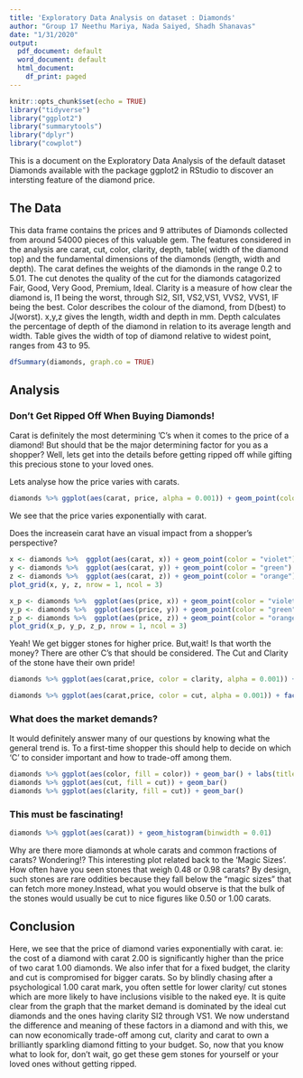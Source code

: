 ---
title: 'Exploratory Data Analysis on dataset : Diamonds'
author: "Group 17 Neethu Mariya, Nada Saiyed, Shadh Shanavas"
date: "1/31/2020"
output:
  pdf_document: default
  word_document: default
  html_document:
    df_print: paged
---
```{r setup, include=FALSE} 
knitr::opts_chunk$set(echo = TRUE)
library("tidyverse") 
library("ggplot2") 
library("summarytools") 
library("dplyr")
library("cowplot")
```

This is a document on the Exploratory Data Analysis of the default dataset
Diamonds available with the package ggplot2 in RStudio to discover an intersting
feature of the diamond price.

## The Data

This data frame contains the prices and 9 attributes of Diamonds collected from
around 54000 pieces of this valuable gem. The features considered in the
analysis are carat, cut, color, clarity, depth, table( width of the diamond top)
and the fundamental dimensions of the diamonds (length, width and depth).
The carat defines the weights of the diamonds in the range 0.2 to 5.01. The cut
denotes the quality of the cut for the diamonds catagorized Fair, Good, Very
Good, Premium, Ideal. Clarity is a measure of how clear the diamond is, I1 being
the worst, through SI2, SI1, VS2,VS1, VVS2, VVS1, IF being the best. Color
describes the colour of the diamond, from D(best) to J(worst). x,y,z gives the
length, width and depth in mm. Depth calculates the percentage of depth of the
diamond in relation to its average length and width. Table gives the width of
top of diamond relative to widest point, ranges from 43 to 95.
```{r echo=FALSE} 
dfSummary(diamonds, graph.co = TRUE)

```
## Analysis
### Don't Get Ripped Off When Buying Diamonds!
Carat is definitely the most determining 'C's when it comes to the price of a diamond!     But should that be the major determining factor for you as a shopper? Well, lets get into the details before getting ripped off while gifting this precious stone to your loved ones.

Lets analyse how the price varies with carats.
```{r echo=FALSE}
diamonds %>% ggplot(aes(carat, price, alpha = 0.001)) + geom_point(color = "thistle4")
```

We see that the price varies exponentially with carat. 

Does the increasein carat have an visual impact from a shopper's perspective?
```{r echo=FALSE}
x <- diamonds %>%  ggplot(aes(carat, x)) + geom_point(color = "violet") + labs(title = "Carat Vs Length")
y <- diamonds %>%  ggplot(aes(carat, y)) + geom_point(color = "green") + labs(title = "Carat Vs Width")
z <- diamonds %>%  ggplot(aes(carat, z)) + geom_point(color = "orange") + labs(title = "Carat Vs Depth")
plot_grid(x, y, z, nrow = 1, ncol = 3)

x_p <- diamonds %>%  ggplot(aes(price, x)) + geom_point(color = "violet") + labs(title = "Price Vs Length")
y_p <- diamonds %>%  ggplot(aes(price, y)) + geom_point(color = "green") + labs(title = "Price Vs Width")
z_p <- diamonds %>%  ggplot(aes(price, z)) + geom_point(color = "orange") + labs(title = "Price Vs Depth")
plot_grid(x_p, y_p, z_p, nrow = 1, ncol = 3)
```

Yeah! We get bigger stones for higher price.
But,wait! Is that worth the money?
There are other C's that should be considered. The Cut and Clarity of the stone have their own pride!

```{r echo=FALSE}
diamonds %>% ggplot(aes(carat,price, color = clarity, alpha = 0.001)) + facet_grid(clarity~.) + geom_jitter() + geom_smooth(method = "lm", color = "black") + geom_hline(yintercept=5000, linetype="dashed",  color = "black", size=0.5) + geom_vline(xintercept = 1.5, color = "black", size = 0.5, linetype = "dashed") + geom_vline(xintercept = 0.6, color = "black", size = 0.5, linetype = "dashed")

diamonds %>% ggplot(aes(carat,price, color = cut, alpha = 0.001)) + facet_grid(cut~.) + geom_jitter() + geom_smooth(method = "lm", color = "black")
```

### What does the market demands?
It would definitely answer many of our questions by knowing what the general trend is. To a first-time shopper this should help to decide on which 'C' to consider important and how to trade-off among them.

```{r fig1, fig.align="center",out.width='40%'}
diamonds %>% ggplot(aes(color, fill = color)) + geom_bar() + labs(title= "Colors in Demand")
diamonds %>% ggplot(aes(cut, fill = cut)) + geom_bar() 
diamonds %>% ggplot(aes(clarity, fill = cut)) + geom_bar()
```

### This must be fascinating!
```{r echo = FALSE}
diamonds %>% ggplot(aes(carat)) + geom_histogram(binwidth = 0.01)
```

Why are there more diamonds at whole carats and common fractions of carats? Wondering!?
This interesting plot related back to the 'Magic Sizes'. How often have you seen stones that weigh 0.48 or 0.98 carats? By design, such stones are rare oddities because they fall below the “magic sizes” that can fetch more money.Instead, what you would observe is that the bulk of the stones would usually be cut to nice figures like 0.50 or 1.00 carats.

## Conclusion
Here, we see that the price of diamond varies exponentially with carat. ie: the cost of a diamond with carat 2.00 is significantly higher than the price of two carat 1.00 diamonds. We also infer that for a fixed budget, the clarity and cut is compromised for bigger carats. So by blindly chasing after a psychological 1.00 carat mark, you often settle for lower clarity/ cut stones which are more likely to have inclusions visible to the naked eye. It is quite clear from the graph that the market demand is dominated by the ideal cut diamonds and the ones having clarity SI2 through VS1. We now understand the difference and meaning of these factors in a diamond and with this, we can now economically trade-off among cut, clarity and carat to own a brilliantly sparkling diamond fitting to your budget. So, now that you know what to look for, don’t wait, go get these gem stones for yourself or your loved ones without getting ripped. 
